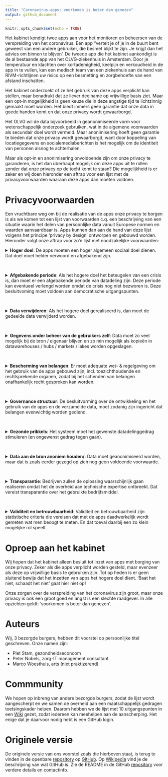```yaml
---
title: "Coronavirus-apps: voorkomen is beter dan genezen"
output: github_document
---
```


```r
knitr::opts_chunk$set(echo = TRUE)
```

Het kabinet kondigt twee apps aan voor het monitoren en beheersen van de
verspreiding van het coronavirus. Eén app "vertelt je of je in de buurt bent
geweest van een andere gebruiker, die besmet blijkt te zijn. Je krijgt dan het
advies om binnen te blijven’. De tweede app die het kabinet aankondigt is de al
bestaande app van het OLVG-ziekenhuis in Amsterdam. Door je temperatuur en
klachten over kortademigheid, keelpijn en verkoudheid in de app in te vullen,
kan een medisch team van een ziekenhuis aan de hand van RIVM-richtlijnen uw
risico op een besmetting en zorgbehoefte van een afstand inschatten.

Het kabinet onderzoekt of ze het gebruik van deze apps verplicht kan stellen,
maar benadrukt dat ze liever deelname op vrijwillige basis ziet. Maar een opt-in
mogelijkheid is geen keuze die in deze angstige tijd te lichtzinnig gemaakt moet
worden. Het biedt immers geen garantie dat onze data in goede handen komt en dat
onze privacy wordt gewaarborgd.

Het OLVG wil de data bijvoorbeeld in geanonimiseerde vorm voor wetenschappelijk
onderzoek gebruiken, wat in de algemene voorwaarden als secundair doel wordt
vermeld. Maar anonimisering hoeft geen garantie te bieden dat onze privacy wordt
gewaarborgd, want door koppeling van locatiegegevens en socialemediaberichten is
het mogelijk om de identiteit van personen alsnog te achterhalen.

Maar als opt-in en anonimisering onvoldoende zijn om onze privacy te garanderen,
is het dan überhaupt mogelijk om deze apps uit te rollen zonder dat onze privacy
op de tocht komt te staan? Die mogelijkheid is er zeker en wij doen hieronder
een aftrap voor een lijst met de privacyvoorwaarden waaraan deze apps dan moeten
voldoen.

Privacyvoorwaarden
==================

Een vruchtbare weg om bij de realisatie van de apps onze privacy te borgen is
als we komen tot een lijst van voorwaarden c.q. een beschrijving van een
situatie waarin het delen van persoonlijke data vanuit Europese normen en
waarden aanvaardbaar is. Apps kunnen dan aan de hand van deze lijst volgens het
principe ‘privacy by design’ ontworpen en gebouwd worden. Hieronder volgt onze
aftrap voor zo’n lijst met noodzakelijke voorwaarden:

<details>
<summary>
<b>Hoger doel</b>: De apps moeten een hoger algemeen sociaal doel dienen. Dat doel moet helder verwoord en afgebakend zijn.
</summary>
<br>
<p>
Het is evident dat er in dit geval sprake is van zo’n hoger doel, namelijk het
tegengaan van de verspreiding van het coronavirus in ons land. Maar het is niet
zonder meer zo dat het in algemene zin uitvoeren van wetenschappelijk onderzoek
op deze data, het secundaire doel, dat ook is. De nog te formuleren specifieke
wetenschappelijke onderzoeksvragen zijn bij de keuze om de apps te gebruiken
immers niet bekend bij de gebruiker, dus die weet niet waarvoor hij nu
toestemming geeft. Het is in ieder geval niet het primaire doel van het kabinet
om deze data voor wetenschappelijk onderzoek te verzamelen.
</p>
</details>
<br>

<details>
<summary>
<b>Afgebakende periode</b>: Als het hogere doel het beteugelen van een crisis is, dan moet er een afgebakende periode van datadeling zijn. Deze periode kan eventueel verlengd worden omdat de crisis nog niet bezworen is. Deze besluitvoming moet voldoen aan democratische uitgangspunten.
</summary>
<br>
<p>
Het risico van in crisistijd ingevoerde maatregelen is dat de tijdelijkheid
ervan in de geschiedenis een rekbaar begrip is gebleken, daarom zijn harde
afspraken hierover noodzakelijk. Een afgebakende periode kan zijn om de data te
delen zolang de crisis nog niet bezworen is. Om te kunnen vaststellen of de
crisis is bezworen zullen een aantal objectieve beoordelingscriteria moeten
worden geformuleerd. Een voorbeeld daarvan is de verspreidingscoefficient, i.e.
het aantal mensen dat wordt besmet als ze met één besmet persoon in contact
komen. Het streven van het RIVM is om die verspreiding coëfficiënt (langdurig)
onder de 1 te houden, het is goed om daarbij een vaste ondergrens gedurende een
vaste periode af te spreken.
</p>
</details>
<br>

<details>
<summary>
<b>Data verwijderen</b>: Als het hogere doel gerealiseerd is, dan moet de gedeelde data verwijderd worden.
</summary>
<br>
<p>
Hier luistert het nauw of naast het primaire doel van de apps ook secundaire
doelen als hoger doel worden betiteld. Als alleen het primaire doel van de
verspreiding van het coronavirus wordt nagestreefd, dan dienen alle data te
worden verwijderd nadat dat doel is bereikt.
</p>
<p>
Als het secundaire doel van het uitvoeren van wetenschappelijk onderzoek ook als
hoger doel wordt geaccepteerd, dan is het sterk de vraag hoe lang deze data nog
bewaard gaan worden. Een gemiddeld promotietraject van een promovendus aan de
universiteit duurt langer dan 4 jaar, wat al substantieel langer is dan de
maximale bewaartermijn van 2 jaar die onderdeel is van de algemene voorwaarden
van de app van het OLVG.
</p>
</details>
<br>

<details>
<summary>
<b>Gegevens onder beheer van de gebruikers zelf</b>: Data moet zo veel mogelijk bij de bron / eigenaar blijven en zo min mogelijk als kopieën in datawarehouses / hubs / markets / lakes worden opgeslagen.
</summary>
<br>
<p>
Idealiter blijft de data die in de apps worden ingevuld op de mobiele telefoon
van degene staan die die data invult en worden de bewerkingen op de data
decentraal uitgevoerd. Alleen de geaggregeerde resultaten van de lokaal bewerkte
data komen dan terecht bij de instanties die deze stuurinformatie nodig hebben,
denk aan het ziekenhuis, het RIVM of de GGD. Dit is de werkwijze van de Personal
Health Train, het concept dat Minister Bruins [propageert](https://www.rijksoverheid.nl/documenten/kamerstukken/2018/11/15/kamerbrief-over-data-laten-werken-voor-gezondheid) en is ontwikkeld
door [DTL, MAASTRO en LUMC](https://www.dtls.nl/fair-data/personal-health-train/). 
</p>
<p>
Deze werkwijze is des te meer van belang om te voorkomen dat de data ten behoeve
van het secundaire doel op vele plekken terecht komt. Daarbij is er de
voorwaarde dat de data die voor primaire en secundaire doelen centraal getrokken
wordt, met de vereiste beveiligingsmaatregelen wordt beheerd.
</p>
</details>
<br>

<details>
<summary>
<b>Bescherming van belangen</b>: Er moet adequate wet- & regelgeving om het gebruik van de apps gebouwd zijn, incl. toezichthoudende en rechtsprekende organen, zodat bij het schenden van belangen onafhankelijk recht gesproken kan worden.
</summary>
<br>
<p>
Deze randvoorwaarde ligt voor de hand. Nagegaan moet worden of de algemene
verordening gegevensbescherming (AVG) volstaat of dat aanvullende of bijgestelde
wetgeving noodzakelijk is. Het is daarbij onder meer van belang dat individuele
burgers het recht hebben om misbruik van hun data te melden en het stop zetten
daarvan te kunnen afdwingen.
</p>
</details>
<br>

<details>
<summary>
<b>Governance structuur</b>: De besluitvorming over de ontwikkeling en het gebruik van de apps en de verzamelde data, moet zodanig zijn ingericht dat belangen evenwichtig worden gediend.
</summary>
<br>
<p>
Bits of Freedom [noemt](https://www.bitsoffreedom.nl/2020/03/20/privacy-is-geen-absoluut-recht-maar-wel-een-noodzaak/) het kabinet als de ‘governance body’. Dat is ons inziens
een onvoldoende invulling van deze randvoorwaarde. Dat geeft te weinig
invloed, voor direct betrokkenen en maakt geen gebruik van de noodzakelijke
expertise voor een goede besluitvorming (de meeste volksvertegenwoordigers
hebben weinig expertise van big data, AI en van technieken waarmee op grote
schaal data wordt verzameld). Van belang is dat de governance structuur een
evenwichtige vertegenwoordiging van belangenpartijen kent: overheid,
bedrijfsleven en burgers.
</p>
</details>
<br>

<details>
<summary>
<b>Gezonde prikkels</b>: Het systeem moet het gewenste datadelinggedrag stimuleren (en ongewenst gedrag tegen gaan).
</summary>
<br>
<p>
Over het ongewenste gedrag van datadelen op de bekende sociale platforms is de
afgelopen jaren al veel gepubliceerd. Deze platforms zetten zeer succesvol aan
tot het delen van data, maar er zijn inmiddels diverse kanttekeningen gezet bij
het gebruik van de (persoons)data voor doeleinden die inbreuk maken op onze
privacy. In feite komt deze randvoorwaarde er op neer dat burgers niet verleid worden tot
meer datadeling dan nodig om het hogere doel te dienen en niet verdiend wordt
aan datadeling.
</p>
</details>
<br>

<details>
<summary>
<b>Data aan de bron anoniem houden/</b>: Data moet geanonimiseerd worden, maar dat is zoals eerder gezegd op zich nog geen voldoende voorwaarde.
</summary>
<br>
<p>
Uit [Amerikaans onderzoek](http://privacytools.seas.harvard.edu/files/privacytools/files/paper1.pdf) op basis van de volkstelling in 1990 is gebleken dat
veel individuen binnen geografisch afgebakende populaties combinaties van
demografische kenmerken hebben die niet vaak voorkomen. Een verrassend
resultaat was dat slechts drie kenmerken (postcode, geslacht en geboortedatum)
87% van alle Amerikanen (bijna) uniek maakt. Met drie andere kenmerken
(woonplaats, geslacht en geboortedatum) geldt dat voor 53% van de totale
Amerikaanse bevolking. Merk hierbij op dat in datasets in het algemeen meer dan
drie gegevens per persoon worden vastgelegd. 
</p>
<p>
Geanonimiseerde data, zeker data die ook gezondheidskenmerken bevatten, kunnen
dus niet zonder meer als anoniem worden gezien. Deze constatering is relevant
met betrekking tot het primaire doel van de dataverzameling, maar zeker ook met
betrekking tot het secundaire doel. Als er voor dat laatste doel al data
gebruikt gaan worden, dan is het verstandig om daarvoor alleen een minimale
dataset beschikbaar te stellen waarmee de (nog nader te formuleren specifieke)
wetenschappelijke onderzoeksvraag voldoende beantwoord kan worden.
</p>
</details>
<br>

<details>
<summary>
<b>Transparantie</b>: Bedrijven zullen de oplossing waarschijnlijk gaan realiseren omdat het de overheid aan technische expertise ontbreekt. Dat vereist transparantie over het gebruikte bedrijfsmiddel.
</summary>
<br>
<p>
Het OLVG heeft aangekondigd dat zij de verzamelde data openbaar wil aanbieden
aan wetenschappelijke onderzoekers. Gezien de overige randvoorwaarden is het de
vraag of dit acceptabel is voor degenen wiens data het betreft. In ieder geval
moet de verzamelde data door auditors in te zien zijn. 
</p>
<p>
Voor de invulling van de randvoorwaarde van transparantie is het essentieel dat
de broncode van de app openbaar wordt gemaakt. Hierdoor kan iedere burger zelf
controleren waar de in de app ingevoerde data naartoe stroomt en welke
bewerkingen daarop worden uitgevoerd. Hierbij dient te worden aangetekend dat
code slecht door een beperkt gedeelte van de bevolking gelezen kan worden.
Experts kunnen hun bevindingen wel in lekentaal formuleren en delen. Een andere
belangrijke maatregel is dat de resultaten van de bewerkingen door derden moeten
kunnen worden gereproduceerd.
</p>
</details>
<br>

<details>
<summary>
<b>Validiteit en betrouwbaarheid</b>: Validiteit en betrouwbaarheid zijn statistische criteria die vereisen dat met de apps daadwerkelijk wordt gemeten wat men beoogt te meten. En dat toeval daarbij een zo klein mogelijke rol speelt.
</summary>
<br>
<p>
Het eerder geformuleerde criterium van het hogere doel vereist niet alleen dat
er sprake is van het bestaan van een hoger doel, maar ook dat daarmee het hogere
doel wordt gediend. Dat vereist helderheid over hoe de apps, de data en de
vervolgmaatregelen dit doel gaan bereiken en hoe bijgestuurd wordt richting dat
doel. Laat dus zien hoe succesvol men is in het bereiken van dat doel. Het
risico is aanwezig dat de twee apps op dit moment niet aan dit criterium
voldoen, aangezien in de antwoorden van het RIVM op veelgestelde vragen staat
dat er nog steeds geen zekerheid is over het ontstaan van immuniteit en de duur
daarvan.
</p>
</details>

Oproep aan het kabinet
======================

Wij hopen dat het kabinet alleen besluit tot inzet van apps met borging van onze
privacy. Zeker als die apps verplicht worden gesteld, maar evenzeer als deze op
vrijwillige basis te gebruiken zijn. Tot op heden is er geen sluitend bewijs dat
het inzetten van apps het hogere doel dient. ‘Baat het niet, schaadt het niet’
gaat hier niet op!

Onze zorgen over de verspreiding van het coronavirus zijn groot, maar onze
privacy is ook een groot goed en angst is een slechte raadgever. In alle
opzichten geldt: ‘voorkomen is beter dan genezen’.

Auteurs
=======

Wij, 3 bezorgde burgers, hebben dit voorstel op persoonlijke titel geschreven. Onze namen zijn:

* Piet Stam, gezondheidseconoom
* Peter Nobels, zorg-IT management consultant
* Marco Woesthuis, arts (niet praktizerend)

Commmunity
==========

We hopen op inbreng van andere bezorgde burgers, zodat de lijst wordt
aangescherpt en we samen de overheid aan een maatschappelijk gedragen toetsingskader
helpen. Daarom hebben we de lijst met 10 uitgangspunten in een [Wiki](https://github.com/pjastam/coronavirus-privacy/wiki)
gezet, zodat iedereen kan meehelpen aan de aanscherping. Het enige dat je daarvoor nodig hebt is een GitHub login.

Originele versie
================

De originele versie van ons voorstel zoals die hierboven staat, is terug te vinden in de openbare [repository](https://github.com/pjastam/coronavirus-privacy) op
[GitHub](https://github.com). Op [Wikipedia](https://nl.wikipedia.org/wiki/GitHub) vind je de beschrijving van wat GitHub is. Zie de README in de GitHub [repository](https://github.com/pjastam/coronavirus-privacy) voor verdere details en contactinfo.

